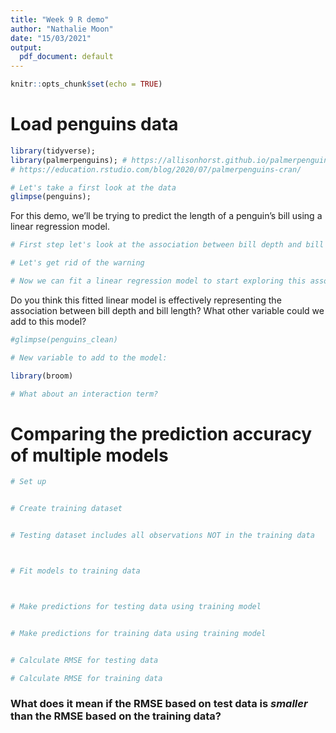 ```yaml
---
title: "Week 9 R demo"
author: "Nathalie Moon"
date: "15/03/2021"
output:
  pdf_document: default
---
```


```r
knitr::opts_chunk$set(echo = TRUE)
```

# Load penguins data
```r
library(tidyverse);  
library(palmerpenguins); # https://allisonhorst.github.io/palmerpenguins/articles/intro.html
# https://education.rstudio.com/blog/2020/07/palmerpenguins-cran/
```



```r
# Let's take a first look at the data
glimpse(penguins);
```


For this demo, we'll be trying to predict the length of a penguin's bill using a linear regression model.

```r
# First step let's look at the association between bill depth and bill length

# Let's get rid of the warning

# Now we can fit a linear regression model to start exploring this association more deeply

```

Do you think this fitted linear model is effectively representing the association between bill depth and bill length? What other variable could we add to this model? 
```r
#glimpse(penguins_clean)

# New variable to add to the model: 

library(broom)

# What about an interaction term?
```

# Comparing the prediction accuracy of multiple models

```r
# Set up


# Create training dataset


# Testing dataset includes all observations NOT in the training data



# Fit models to training data



# Make predictions for testing data using training model


# Make predictions for training data using training model


# Calculate RMSE for testing data

# Calculate RMSE for training data

```


### What does it mean if the RMSE based on test data is *smaller* than the RMSE based on the training data?







